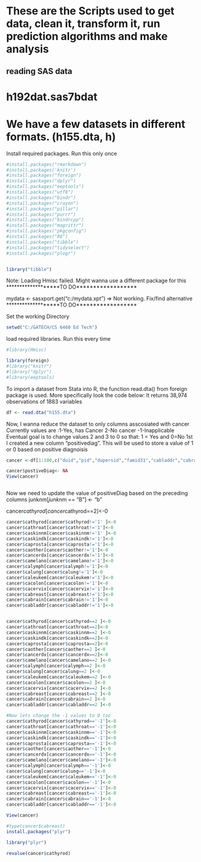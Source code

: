 # These are the Scripts used to get data, clean it, transform it, run prediction algorithms and make analysis

## reading SAS data
# h192dat.sas7bdat

# We have a few datasets in different formats. (h155.dta, h)

Install required packages. Run this only once
```{r}
#install.packages("rmarkdown")
#install.packages('knitr')
#install.packages("foreign")
#install.packages("dplyr")
#install.packages("eeptools")
#install.packages("utf8")
#install.packages("bindr")
#install.packages("crayon")
#install.packages("pillar")
#install.packages("purrr")  
#install.packages("bindrcpp")
#install.packages("magrittr")
#install.packages("pkgconfig")
#install.packages("R6")
#install.packages("tibble")
#install.packages("tidyselect")
#install.packages("plogr")


library("tibble")
```

Note: Loading Hmisc failed. Might wanna use a different package for this *******************TO DO******************

mydata <- sasxport.get("c:/mydata.xpt") => Not working. Fix/find alternative  *******************TO DO******************

Set the working Directory
```{r}
setwd("C:/GATECH/CS 6460 Ed Tech")
```

load required libraries. Run this every time
```{r}

#library(Hmisc)

library(foreign)
#library("knitr")
#library("dplyr")
#library(eeptools)
```

To import a dataset from Stata into R, the function read.dta() from foreign package is used. More specifically look the code below:
It returns 38,974 observations of 1883 variables
```{r}

df <- read.dta("h155.dta")


```

Now, I wanna reduce the dataset to only columns asscosiated with cancer
Currently values are :1-Yes, has Cancer
                      2-No cancer
                     -1-Inapplicable
Eventual goal is to change  values 2 and 3 to 0 so that: 
                      1 = Yes and 0=No
1st I created a new column "positivediag". This will be used to store a value of 1 or 0 based on positive diagnoisis
```{r}
cancer <-df[1:100,c("duid","pid","dupersid","famid31","cabladdr","cabrain","cabreast","cacervix","cacolon","caleukem","calung","calymph","camelano","cancerdx","caother","caprosta","caskindk","caskinnm","cathroat","cathyrod")]

cancer$postiveDiag<- NA
View(cancer)
```

```{r}

```


Now we need to update the value of positiveDiag based on the preceding columns
junk$nm[junk$nm == "B"] <- "b"

cancer$cathyrod[cancer$cathyrod==2]<-0

```{r}

cancer$cathyrod[cancer$cathyrod!='1' ]<-0
cancer$cathroat[cancer$cathroat!='1']<-0
cancer$caskinnm[cancer$caskinnm!='1' ]<-0
cancer$caskindk[cancer$caskindk!='1']<-0
cancer$caprosta[cancer$caprosta!='1']<-0
cancer$caother[cancer$caother!='1']<-0
cancer$cancerdx[cancer$cancerdx!='1']<-0
cancer$camelano[cancer$camelano!='1']<-0
cancer$calymph[cancer$calymph!='1']<-0
cancer$calung[cancer$calung!='1']<-0
cancer$caleukem[cancer$caleukem!='1']<-0
cancer$cacolon[cancer$cacolon!='1']<-0
cancer$cacervix[cancer$cacervix!='1']<-0
cancer$cabreast[cancer$cabreast!='1']<-0
cancer$cabrain[cancer$cabrain!='1']<-0
cancer$cabladdr[cancer$cabladdr!='1']<-0


cancer$cathyrod[cancer$cathyrod==2 ]<-0
cancer$cathroat[cancer$cathroat==2]<-0
cancer$caskinnm[cancer$caskinnm==2 ]<-0
cancer$caskindk[cancer$caskindk==2]<-0
cancer$caprosta[cancer$caprosta==2]<-0
cancer$caother[cancer$caother==2 ]<-0
cancer$cancerdx[cancer$cancerdx==2]<-0
cancer$camelano[cancer$camelano==2 ]<-0
cancer$calymph[cancer$calymph==2 ]<-0
cancer$calung[cancer$calung==2 ]<-0
cancer$caleukem[cancer$caleukem==2 ]<-0
cancer$cacolon[cancer$cacolon==2 ]<-0
cancer$cacervix[cancer$cacervix==2 ]<-0
cancer$cabreast[cancer$cabreast==2 ]<-0
cancer$cabrain[cancer$cabrain==2 ]<-0
cancer$cabladdr[cancer$cabladdr==2 ]<-0

#Now lets change the -1 values to 0 too
cancer$cathyrod[cancer$cathyrod=='-1']<-0
cancer$cathroat[cancer$cathroat=='-1']<-0
cancer$caskinnm[cancer$caskinnm=='-1']<-0
cancer$caskindk[cancer$caskindk=='-1']<-0
cancer$caprosta[cancer$caprosta=='-1']<-0
cancer$caother[cancer$caother=='-1']<-0
cancer$cancerdx[cancer$cancerdx=='-1']<-0
cancer$camelano[cancer$camelano=='-1']<-0
cancer$calymph[cancer$calymph=='-1']<-0
cancer$calung[cancer$calung=='-1']<-0
cancer$caleukem[cancer$caleukem=='-1']<-0
cancer$cacolon[cancer$cacolon=='-1']<-0
cancer$cacervix[cancer$cacervix=='-1']<-0
cancer$cabreast[cancer$cabreast=='-1']<-0
cancer$cabrain[cancer$cabrain=='-1']<-0
cancer$cabladdr[cancer$cabladdr=='-1']<-0

View(cancer)
```



```{r}
#type(cancer$cabreast)
install.packages("plyr")

library("plyr")

```




```{r}
revalue(cancer$cathyrod)
```


















